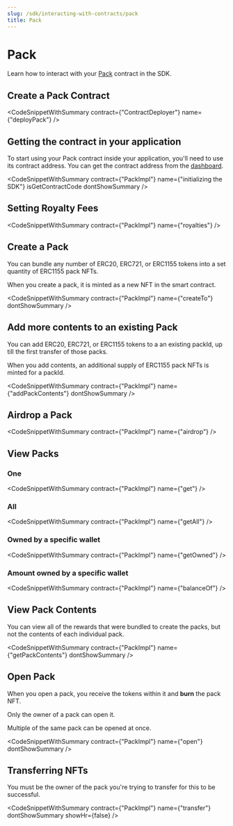 ```yaml
---
slug: /sdk/interacting-with-contracts/pack
title: Pack
---
```



# Pack

Learn how to interact with your [Pack](/pre-built-contracts/pack) contract in the SDK.

## Create a Pack Contract

<CodeSnippetWithSummary contract={"ContractDeployer"} name={"deployPack"} />

## Getting the contract in your application

To start using your Pack contract inside your application, you'll need to use its contract address.
You can get the contract address from the [dashboard](https://thirdweb.com/dashboard).

<CodeSnippetWithSummary
  contract={"PackImpl"}
  name={"initializing the SDK"}
  isGetContractCode
  dontShowSummary
/>

## Setting Royalty Fees

<CodeSnippetWithSummary contract={"PackImpl"} name={"royalties"} />

## Create a Pack

You can bundle any number of ERC20, ERC721, or ERC1155 tokens into a set quantity of ERC1155 pack NFTs.

When you create a pack, it is minted as a new NFT in the smart contract.

<CodeSnippetWithSummary
  contract={"PackImpl"}
  name={"createTo"}
  dontShowSummary
/>

## Add more contents to an existing Pack

You can add ERC20, ERC721, or ERC1155 tokens to a an existing packId, up till the first transfer of those packs.

When you add contents, an additional supply of ERC1155 pack NFTs is minted for a packId.

<CodeSnippetWithSummary
  contract={"PackImpl"}
  name={"addPackContents"}
  dontShowSummary
/>

## Airdrop a Pack

<CodeSnippetWithSummary contract={"PackImpl"} name={"airdrop"} />

## View Packs

### One

<CodeSnippetWithSummary contract={"PackImpl"} name={"get"} />

### All

<CodeSnippetWithSummary contract={"PackImpl"} name={"getAll"} />

### Owned by a specific wallet

<CodeSnippetWithSummary contract={"PackImpl"} name={"getOwned"} />

### Amount owned by a specific wallet

<CodeSnippetWithSummary contract={"PackImpl"} name={"balanceOf"} />

## View Pack Contents

You can view all of the rewards that were bundled to create the packs, but not the contents of each individual pack.

<CodeSnippetWithSummary
  contract={"PackImpl"}
  name={"getPackContents"}
  dontShowSummary
/>

## Open Pack

When you open a pack, you receive the tokens within it and **burn** the pack NFT.

Only the owner of a pack can open it.

Multiple of the same pack can be opened at once.

<CodeSnippetWithSummary contract={"PackImpl"} name={"open"} dontShowSummary />

## Transferring NFTs

You must be the owner of the pack you're trying to transfer for this to be successful.

<CodeSnippetWithSummary
  contract={"PackImpl"}
  name={"transfer"}
  dontShowSummary
  showHr={false}
/>
